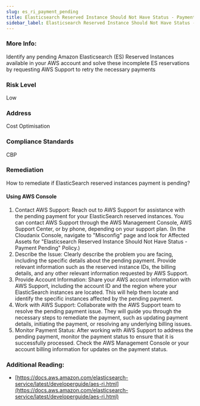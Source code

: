 ```yaml
---
slug: es_ri_payment_pending
title: Elasticsearch Reserved Instance Should Not Have Status - Payment Pending
sidebar_label: Elasticsearch Reserved Instance Should Not Have Status - Payment Pending
---
```


### More Info:

Identify any pending Amazon Elasticsearch (ES) Reserved Instances available in your AWS account and solve these incomplete ES reservations by requesting AWS Support to retry the necessary payments

### Risk Level

Low

### Address

Cost Optimisation

### Compliance Standards

CBP

### Remediation

How to remediate if ElasticSearch reserved instances payment is pending?

#### Using AWS Console

1. Contact AWS Support: Reach out to AWS Support for assistance with the pending payment for your ElasticSearch reserved instances. You can contact AWS Support through the AWS Management Console, AWS Support Center, or by phone, depending on your support plan.
   (In the Cloudanix Console, navigate to "Misconfig" page and look for Affected Assets for "Elasticsearch Reserved Instance Should Not Have Status - Payment Pending" Policy.)
2. Describe the Issue: Clearly describe the problem you are facing, including the specific details about the pending payment. Provide relevant information such as the reserved instance IDs, the billing details, and any other relevant information requested by AWS Support.
3. Provide Account Information: Share your AWS account information with AWS Support, including the account ID and the region where your ElasticSearch instances are located. This will help them locate and identify the specific instances affected by the pending payment.
4. Work with AWS Support: Collaborate with the AWS Support team to resolve the pending payment issue. They will guide you through the necessary steps to remediate the payment, such as updating payment details, initiating the payment, or resolving any underlying billing issues.
5. Monitor Payment Status: After working with AWS Support to address the pending payment, monitor the payment status to ensure that it is successfully processed. Check the AWS Management Console or your account billing information for updates on the payment status.

### Additional Reading:

- [https://docs.aws.amazon.com/elasticsearch-service/latest/developerguide/aes-ri.html](https://docs.aws.amazon.com/elasticsearch-service/latest/developerguide/aes-ri.html) 

